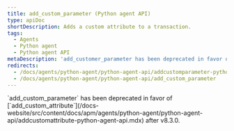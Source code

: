 ```yaml
---
title: add_custom_parameter (Python agent API)
type: apiDoc
shortDescription: Adds a custom attribute to a transaction.
tags:
  - Agents
  - Python agent
  - Python agent API
metaDescription: 'add_customer_parameter has been deprecated in favor of add_customer_attribute.'
redirects:
  - /docs/agents/python-agent/python-agent-api/addcustomparameter-python-agent-api
  - /docs/agents/python-agent/python-agent-api/add_custom_parameter
---
```


<Callout variant="important">
  `add_custom_parameter` has been deprecated in favor of [`add_custom_attribute`](/docs-website/src/content/docs/apm/agents/python-agent/python-agent-api/addcustomattribute-python-agent-api.mdx) after v8.3.0.
</Callout>

